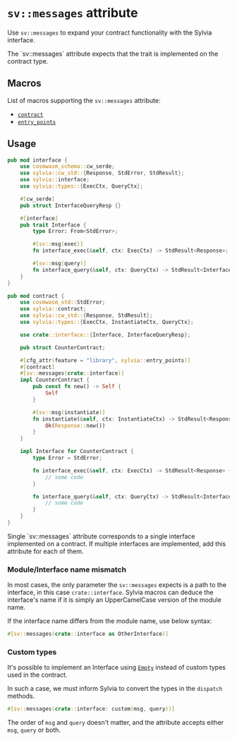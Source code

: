 
# `sv::messages` attribute

Use `sv::messages` to expand your contract functionality with the Sylvia
interface.

<Callout>
  The `sv::messages` attribute expects that the trait is implemented on the
  contract type.
</Callout>

## Macros

List of macros supporting the `sv::messages` attribute:

- [`contract`](https://docs.rs/sylvia/latest/sylvia/attr.contract.html)
- [`entry_points`](https://docs.rs/sylvia/latest/sylvia/attr.entry_points.html)

## Usage

```rust
pub mod interface {
    use cosmwasm_schema::cw_serde;
    use sylvia::cw_std::{Response, StdError, StdResult};
    use sylvia::interface;
    use sylvia::types::{ExecCtx, QueryCtx};

    #[cw_serde]
    pub struct InterfaceQueryResp {}

    #[interface]
    pub trait Interface {
        type Error: From<StdError>;

        #[sv::msg(exec)]
        fn interface_exec(&self, ctx: ExecCtx) -> StdResult<Response>;

        #[sv::msg(query)]
        fn interface_query(&self, ctx: QueryCtx) -> StdResult<InterfaceQueryResp>;
    }
}

pub mod contract {
    use cosmwasm_std::StdError;
    use sylvia::contract;
    use sylvia::cw_std::{Response, StdResult};
    use sylvia::types::{ExecCtx, InstantiateCtx, QueryCtx};

    use crate::interface::{Interface, InterfaceQueryResp};

    pub struct CounterContract;

    #[cfg_attr(feature = "library", sylvia::entry_points)]
    #[contract]
    #[sv::messages(crate::interface)]
    impl CounterContract {
        pub const fn new() -> Self {
            Self
        }

        #[sv::msg(instantiate)]
        fn instantiate(&self, ctx: InstantiateCtx) -> StdResult<Response> {
            Ok(Response::new())
        }
    }

    impl Interface for CounterContract {
        type Error = StdError;

        fn interface_exec(&self, ctx: ExecCtx) -> StdResult<Response> {
            // some code
        }

        fn interface_query(&self, ctx: QueryCtx) -> StdResult<InterfaceQueryResp> {
            // some code
        }
    }
}
```

<Callout>
  Single `sv::messages` attribute corresponds to a single interface implemented
  on a contract. If multiple interfaces are implemented, add this attribute for
  each of them.
</Callout>

### Module/Interface name mismatch

In most cases, the only parameter the `sv::messages` expects is a path to the
interface, in this case `crate::interface`. Sylvia macros can deduce the
interface's name if it is simply an UpperCamelCase version of the module name.

If the interface name differs from the module name, use below syntax:

```rust
#[sv::messages(crate::interface as OtherInterface)]
```

### Custom types

It's possible to implement an Interface using
[`Empty`](https://docs.rs/cosmwasm-std/latest/cosmwasm_std/struct.Empty.html)
instead of custom types used in the contract.

In such a case, we must inform Sylvia to convert the types in the `dispatch`
methods.

```rust
#[sv::messages(crate::interface: custom(msg, query))]
```

The order of `msg` and `query` doesn't matter, and the attribute accepts either
`msg`, `query` or both.

